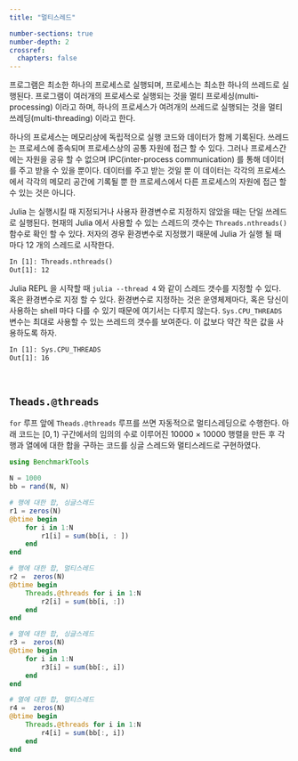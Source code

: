 ```yaml
---
title: "멀티스레드"

number-sections: true
number-depth: 2
crossref:
  chapters: false
---
```


프로그램은 최소한 하나의 프로세스로 실행되며, 프로세스는 최소한 하나의 쓰레드로 실행된다. 프로그램이 여러개의 프로세스로 실행되는 것을 멀티 프로세싱(multi-processing) 이라고 하며, 하나의 프로세스가 여려개의 쓰레드로 실행되는 것을 멀티 쓰레딩(multi-threading) 이라고 한다.

하나의 프로세스는 메모리상에 독립적으로 실행 코드와 데이터가 함께 기록된다. 쓰레드는 프로세스에 종속되며 프로세스상의 공통 자원에 접근 할 수 있다. 그러나 프로세스간에는 자원을 공유 할 수 없으며 IPC(inter-process communication) 를 통해 데이터를 주고 받을 수 있을 뿐이다. 데이터를 주고 받는 것일 뿐 이 데이터는 각각의 프로세스에서 각각의 메모리 공간에 기록될 뿐 한 프로세스에서 다른 프로세스의 자원에 접근 할 수 있는 것은 아니다. 



Julia 는 실행시킬 때 지정되거나 사용자 환경변수로 지정하지 않았을 때는 단일 쓰레드로 실행된다. 현재의 Julia 에서 사용할 수 있는 스레드의 갯수는 `Threads.nthreads()` 함수로 확인 할 수 있다. 저자의 경우 환경변수로 지정했기 때문에 Julia 가 실행 될 때 마다 12 개의 스레드로 시작한다.


```txt
In [1]: Threads.nthreads()
Out[1]: 12
```

Julia  REPL 을 시작할 때 `julia --thread 4` 와 같이 스레드 갯수를 지정할 수 있다. 혹은 환경변수로 지정 할 수 있다. 환경변수로 지정하는 것은 운영체제마다, 혹은 당신이 사용하는 shell 마다 다를 수 있기 때문에 여기서는 다루지 않는다. `Sys.CPU_THREADS` 변수는 최대로 사용할 수 있는 쓰레드의 갯수를 보여준다. 이 값보다 약간 작은 값을 사용하도록 하자.

```txt
In [1]: Sys.CPU_THREADS
Out[1]: 16
```

</br>

## `Theads.@threads`

`for` 루프 앞에 `Theads.@threads` 루프를 쓰면 자동적으로 멀티스레딩으로 수행한다. 아래 코드는 $[0, 1)$ 구간에서의 임의의 수로 이루어진 10000 × 10000 행렬을 만든 후 각행과 열에에 대한 합을 구하는 코드를 싱글 스레드와 멀티스레드로 구현하였다.  

```julia
using BenchmarkTools

N = 1000
bb = rand(N, N)

# 행에 대한 합, 싱글스레드
r1 = zeros(N)
@btime begin
    for i in 1:N
        r1[i] = sum(bb[i, : ])
    end
end

# 행에 대한 합, 멀티스레드
r2 =  zeros(N)
@btime begin
    Threads.@threads for i in 1:N
        r2[i] = sum(bb[i, :])
    end
end

# 열에 대한 합, 싱글스레드
r3 =  zeros(N)
@btime begin
    for i in 1:N
        r3[i] = sum(bb[:, i])
    end
end

# 열에 대한 합, 멀티스레드
r4 =  zeros(N)
@btime begin
    Threads.@threads for i in 1:N
        r4[i] = sum(bb[:, i])
    end
end
```












